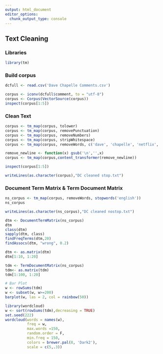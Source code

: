 ```yaml
---
output: html_document
editor_options: 
  chunk_output_type: console
---
```

## Text Cleaning

### Libraries
```r
library(tm)
```


### Build corpus 

```r
dcfull <- read.csv('Dave Chapelle Comments.csv')

corpus <- iconv(dcfull$comment, to = "utf-8")
corpus <- Corpus(VectorSource(corpus))
inspect(corpus[1:5])
```
### Clean Text

```r
corpus <- tm_map(corpus, tolower)
corpus <- tm_map(corpus, removePunctuation)
corpus <- tm_map(corpus, removeNumbers)
corpus <- tm_map(corpus, stripWhitespace)
corpus <- tm_map(corpus, removeWords, c('dave', 'chapelle', 'netflix', 'trans', 'walkout', 'chappelle','just','like'))

remove_newline <- function(x) gsub('\n','',x)
corpus <- tm_map(corpus,content_transformer(remove_newline))

inspect(corpus[1:5])

writeLines(as.character(corpus),"DC cleaned stop.txt")


```


### Document Term Matrix & Term Document Matrix

```r
ns_corpus <- tm_map(corpus, removeWords, stopwords('english'))
ns_corpus

writeLines(as.character(ns_corpus),"DC cleaned nostop.txt")

dtm <- DocumentTermMatrix(ns_corpus)
dtm
class(dtm)
sapply(dtm, class)
findFreqTerms(dtm,20)
findAssocs(dtm, "wrong", 0.2)

dtm <- as.matrix(dtm)
dtm[1:10, 1:20]

tdm <- TermDocumentMatrix(ns_corpus)
tdm<- as.matrix(tdm)
tdm[1:100, 1:20]

# Bar Plot
w <- rowSums(tdm)
w <- subset(w, w>=200)
barplot(w, las = 2, col = rainbow(50))

library(wordcloud)
w <- sort(rowSums(tdm),decreasing = TRUE)
set.seed(222)
wordcloud(words = names(w),
          freq = w,
          max.words =150,
          random.order = F,
          min.freq = 150,
          colors = brewer.pal(8, 'Dark2'),
          scale = c(5,.3))


```


```r



```

